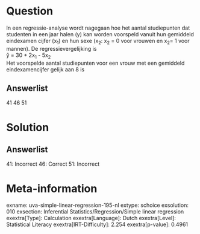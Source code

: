 Question
========

In een regressie-analyse wordt nagegaan hoe het aantal studiepunten dat
studenten in een jaar halen (y) kan worden voorspeld vanuit hun
gemiddeld eindexamen cijfer (x~1~) en hun sexe (x~2~: x~2~ = 0 voor
vrouwen en x~2~= 1 voor mannen). De regressievergelijking is\
ŷ = 30 + 2x~1~ - 5x~2~\
Het voorspelde aantal studiepunten voor een vrouw met een gemiddeld
eindexamencijfer gelijk aan 8 is

Answerlist
----------

41
46
51

Solution
========

Answerlist
----------

41: Incorrect
46: Correct
51: Incorrect

Meta-information
================
exname: uva-simple-linear-regression-195-nl
extype: schoice
exsolution: 010
exsection: Inferential Statistics/Regression/Simple linear regression
exextra[Type]: Calculation
exextra[Language]: Dutch
exextra[Level]: Statistical Literacy
exextra[IRT-Difficulty]: 2.254
exextra[p-value]: 0.4961
